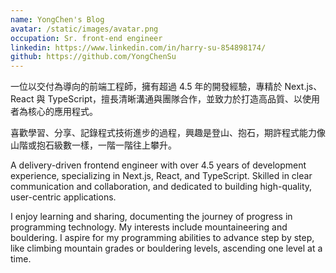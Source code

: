 ```yaml
---
name: YongChen's Blog
avatar: /static/images/avatar.png
occupation: Sr. front-end engineer
linkedin: https://www.linkedin.com/in/harry-su-854898174/
github: https://github.com/YongChenSu
---
```

一位以交付為導向的前端工程師，擁有超過 4.5 年的開發經驗，專精於 Next.js、React 與 TypeScript，擅長清晰溝通與團隊合作，並致力於打造高品質、以使用者為核心的應用程式。

喜歡學習、分享、記錄程式技術進步的過程，興趣是登山、抱石，期許程式能力像山階或抱石級數一樣，一階一階往上攀升。


A delivery-driven frontend engineer with over 4.5 years of development experience, specializing in Next.js, React, and TypeScript. Skilled in clear communication and collaboration, and dedicated to building high-quality, user-centric applications.

I enjoy learning and sharing, documenting the journey of progress in programming technology. My interests include mountaineering and bouldering. I aspire for my programming abilities to advance step by step, like climbing mountain grades or bouldering levels, ascending one level at a time.
